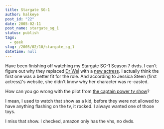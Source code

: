 ```yaml
---
title: Stargate SG-1
author: halkeye
post_id: "22"
date: 2005-02-11
post_name: stargate_sg_1
status: publish
tags:
  - geek
slug: /2005/02/10/stargate_sg_1
datetime: null
---
```


Have been finishing off watching my Stargate SG-1 Season 7 dvds. I can't figure out why they replaced [Dr Wei](https://www.imdb.com/name/nm0824763/) with a [new actress](https://www.imdb.com/name/nm0383533/). I actually think the first one was a better fit for the role. And according to Jessica Steen (first actress)'s website, she didn't know why her character was re-casted.

How can you go wrong with the pilot from [the captain power tv show](https://www.imdb.com/title/tt0092329/)?

I mean, I used to watch that show as a kid, before they were not allowed to have anything flashing on the tv, it rocked. I always wanted one of those toys.

I miss that show. I checked, amazon only has the vhs, no dvds.